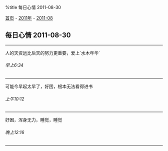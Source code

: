 %title 每日心情 2011-08-30

[[../../../index|首页]] - [[../index|2011年]] - [[index|2011-08]]
==每日心情 2011-08-30==
----
人的天资远比后天的努力更重要，爱上`水木年华`
======早上6:34======
----
可能今早起太早了，好困，根本无法看得进书
======上午10:12======
----
好困，浑身无力，睡觉，睡觉
======晚上12:16======
----

